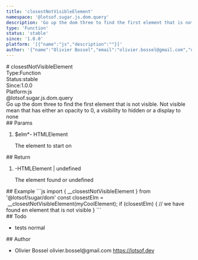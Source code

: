 ```yaml
---
title: 'closestNotVisibleElement'
namespace: '@lotsof.sugar.js.dom.query'
description: 'Go up the dom three to find the first element that is not visible. Not visible mean that has either an opacity to 0, a visibility to hidden or a display to none'
type: 'Function'
status: 'stable'
since: '1.0.0'
platform: '[{"name":"js","description":""}]'
author: '{"name":"Olivier Bossel","email":"olivier.bossel@gmail.com","url":"https://lotsof.dev"}'
---
```

<div class="docmap-mdx">
# closestNotVisibleElement
<div class="_metas">
<div class="_type"><span class="_type-label">Type:</span><span class="_type-value">Function</span></div>
<div class="_status"><span class="_status-label">Status:</span><span class="_status-value -stable">stable</span></div>
<div class="_since"><span class="_since-label">Since:</span><span class="_since-value">1.0.0</span></div>
<div class="_platform"><span class="_platform-label">Platform:</span><span class="_platform-value -js">js</span></div>
</div>
<div class="_namespace">@lotsof.sugar.js.dom.query</div>
<div class="_description typo-lead typo-format">
Go up the dom three to find the first element that is not visible.
Not visible mean that has either an opacity to 0, a visibility to hidden or a display to none
</div>
<div class="_params">
## Params
<ol class="_list">
<li class="_item">
<span class="_name">$elm<span class="_required">*</span></span><span class="_default">-</span> <span class="_type">HTMLElement</span>
<p class="_description">The element to start on</p>
</li>
</ol>
</div>
<div class="_return">
## Return
<ol class="_list">
<li class="_item">
<span class="_default">-</span><span class="_type">HTMLElement &vert; undefined</span>
<p class="_description">The element found or undefined</p>
</li>
</ol>
</div>
<div class="_examples">
## Example
```js
import { __closestNotVisibleElement } from '@lotsof/sugar/dom'
const closestElm =  __closestNotVisibleElement(myCoolElement);
if (closestElm) {
		// we have found en element that is not visible
}
```
</div>
<div class="_todo">
## Todo
<ul class="_list">
<li class="_item">
<span class="_description">tests</span>
<span class="_priority -normal">normal</span>
</li>
</ul>
</div>
<div class="_author">
## Author
<ul class="_list">
<li class="_item">
<span class="_name">Olivier Bossel</span>
<span class="_email">olivier.bossel@gmail.com</span>
<a href="https://lotsof.dev" target="_blank" class="_url">https://lotsof.dev</a>
</li>
</ul>
</div>
</div>